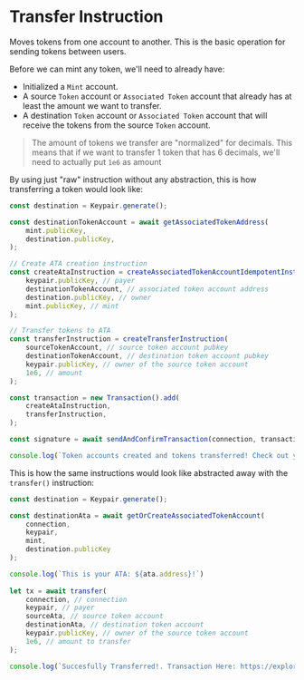 
# Transfer Instruction

Moves tokens from one account to another. This is the basic operation for sending tokens between users.

Before we can mint any token, we'll need to already have:
- Initialized a `Mint` account.
- A source `Token` account or `Associated Token` account that already has at least the amount we want to transfer.
- A destination `Token` account or `Associated Token` account that will receive the tokens from the source `Token` account.

> The amount of tokens we transfer are "normalized" for decimals. This means that if we want to transfer 1 token that has 6 decimals, we'll need to actually put `1e6` as amount

<ArticleSection name="Raw Instruction" id="raw-instruction" level="h2" />

By using just "raw" instruction without any abstraction, this is how transferring a token would look like:

```ts
const destination = Keypair.generate();

const destinationTokenAccount = await getAssociatedTokenAddress(
    mint.publicKey,
    destination.publicKey,
);

// Create ATA creation instruction
const createAtaInstruction = createAssociatedTokenAccountIdempotentInstruction(
    keypair.publicKey, // payer
    destinationTokenAccount, // associated token account address
    destination.publicKey, // owner
    mint.publicKey, // mint
);

// Transfer tokens to ATA 
const transferInstruction = createTransferInstruction(
    sourceTokenAccount, // source token account pubkey
    destinationTokenAccount, // destination token account pubkey
    keypair.publicKey, // owner of the source token account
    1e6, // amount
);

const transaction = new Transaction().add(
    createAtaInstruction,
    transferInstruction,
);

const signature = await sendAndConfirmTransaction(connection, transaction, [keypair]);

console.log(`Token accounts created and tokens transferred! Check out your TX here: https://explorer.solana.com/tx/${signature}?cluster=devnet`);
```

<ArticleSection name="Abstracted Instruction" id="abstracted-instruction" level="h2" />

This is how the same instructions would look like abstracted away with the `transfer()` instruction:

```ts
const destination = Keypair.generate();

const destinationAta = await getOrCreateAssociatedTokenAccount(
    connection,
    keypair,
    mint,
    destination.publicKey
);

console.log(`This is your ATA: ${ata.address}!`)
  
let tx = await transfer(
    connection, // connection
    keypair, // payer
    sourceAta, // source token account
    destinationAta, // destination token account
    keypair.publicKey, // owner of the source token account
    1e6, // amount to transfer
);

console.log(`Succesfully Transferred!. Transaction Here: https://explorer.solana.com/tx/${tx}?cluster=devnet`)
```

<ArticleSection name="Checked Instruction" id="checked-instruction" level="h2" />
